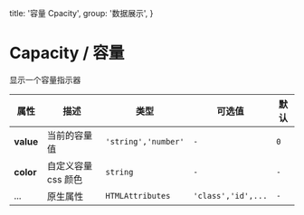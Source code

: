   title: '容量  Cpacity',
  group: '数据展示',
}

# Capacity / 容量

显示一个容量指示器

<fect-CodeShow title="默认的" name="ex-capacity-default" />

<fect-CodeShow title="固定颜色" name="ex-capacity-color" desc="指定一个默认颜色进行覆盖" />

<fect-Attributes>

<fect-AttributesTitle title="Capacity Props" />

| 属性      | 描述                | 类型                | 可选值             | 默认 |
| --------- | ------------------- | ------------------- | ------------------ | ---- |
| **value** | 当前的容量值        | `'string','number'` | `-`                | `0`  |
| **color** | 自定义容量 css 颜色 | `string`            | `-`                | `-`  |
| ...       | 原生属性            | `HTMLAttributes`    | `'class','id',...` | `-`  |

</fect-Attributes>
